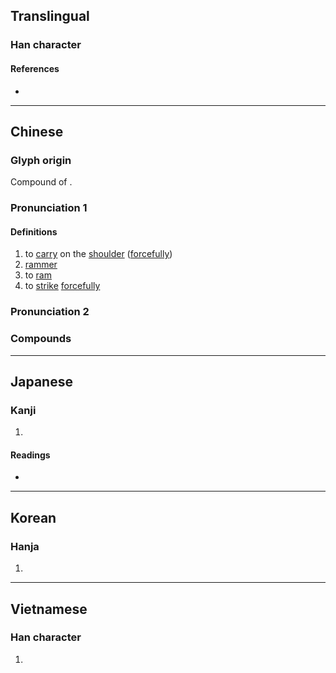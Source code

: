 {{character info/new}}
==Translingual==

===Han character===
{{Han char|rn=37|rad=大|as=02|sn=5|four=40427|canj=KKS|ids=⿱大力}}

====References====
* {{Han ref|kx=0249.060|dkj=05841|dj=0508.040|hdz=10526.040|uh=592F|ud=22831|bh=C971|bd=51569}}

----

==Chinese==
{{zh-forms}}

===Glyph origin===
Compound of {{l|zh|大力}}.

===Pronunciation 1===
{{zh-pron
|m=hāng
|c=haang1
|mn=hang
|cat=v,n
}}

====Definitions====
{{zh-hanzi}}

# to [[carry]] on the [[shoulder]] ([[forcefully]])
# [[rammer]]
# to [[ram]]
# to [[strike]] [[forcefully]]

===Pronunciation 2===
{{zh-see|笨|v|[[foolish]]; [[stupid]]}}

===Compounds===
{{zh-der|夯力|夯吃|夯土建築|夯夫|夯子|夯市|夯幹|夯漢|夯貨|夯鐵之夫|夯雀先飛|心拙口夯|愚夯|打夯|氣夯|氣夯胸脯|皮頭夯腦|粗夯|蠢夯|夯曲}}

----

==Japanese==

===Kanji===
{{ja-kanji|grade=|rs=大02}}

# {{rfdef|ja|sort=大02}}

====Readings====
* {{ja-readings|on=[[こう]] (kō)|kun=[[かつぐ]] (katsugu), [[になう]] (ninau)}}

----

==Korean==

===Hanja===
{{ko-hanja|hangeul=항|rv=hang|mr=hang}}

# {{rfdef|ko|sort=大02}}

----

==Vietnamese==

===Han character===
{{vi-hantu|[[bổn]], [[kháng]]|rs=大02}}

# {{rfdef|vi|sort=大02}}